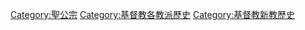 [[Category:聖公宗|Category:聖公宗]]
[[Category:基督教各教派歷史|Category:基督教各教派歷史]]
[[Category:基督教新教歷史|Category:基督教新教歷史]]